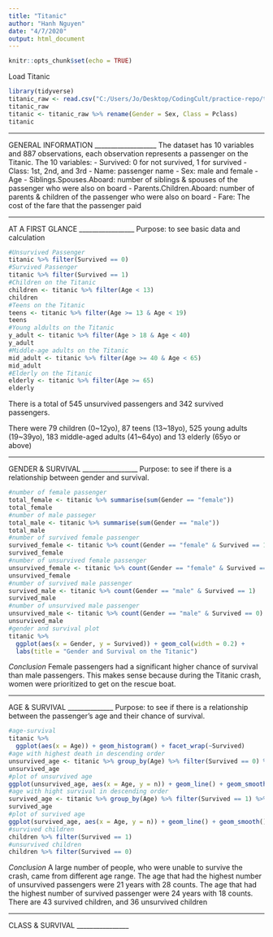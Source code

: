 ```yaml
---
title: "Titanic"
author: "Hanh Nguyen"
date: "4/7/2020"
output: html_document
---
```


```r
knitr::opts_chunk$set(echo = TRUE)
```
Load Titanic
```r
library(tidyverse)
titanic_raw <- read.csv("C:/Users/Jo/Desktop/CodingCult/practice-repo/titanic.csv")
titanic_raw
titanic <- titanic_raw %>% rename(Gender = Sex, Class = Pclass)
titanic
```
___________________
GENERAL INFORMATION
___________________
The dataset has 10 variables and 887 observations, each observation represents a passenger on the Titanic.
The 10 variables:
- Survived: 0 for not survived, 1 for survived
- Class: 1st, 2nd, and 3rd
- Name: passenger name
- Sex: male and female
- Age
- Siblings.Spouses.Aboard: number of siblings & spouses of the passenger who were also on board
- Parents.Children.Aboard: number of parents & children of the passenger who were also on board
- Fare: The cost of the fare that the passenger paid

_________________
AT A FIRST GLANCE
_________________
Purpose: to see basic data and calculation
```r
#Unsurvived Passenger
titanic %>% filter(Survived == 0)
#Survived Passenger
titanic %>% filter(Survived == 1)
#Children on the Titanic
children <- titanic %>% filter(Age < 13)
children
#Teens on the Titanic
teens <- titanic %>% filter(Age >= 13 & Age < 19)
teens
#Young aldults on the Titanic
y_adult <- titanic %>% filter(Age > 18 & Age < 40)
y_adult
#Middle-age adults on the Titanic
mid_adult <- titanic %>% filter(Age >= 40 & Age < 65)
mid_adult
#Elderly on the Titanic
elderly <- titanic %>% filter(Age >= 65)
elderly
```
There is a total of 545 unsurvived passengers and 342 survived passengers.

There were 79 children (0~12yo), 87 teens (13~18yo), 525 young adults (19~39yo), 183 middle-aged adults (41~64yo) and 13 elderly (65yo or above)


_________________
GENDER & SURVIVAL
_________________
Purpose: to see if there is a relationship between gender and survival.

```r
#number of female passenger
total_female <- titanic %>% summarise(sum(Gender == "female"))
total_female
#number of male passeger
total_male <- titanic %>% summarise(sum(Gender == "male"))
total_male
#number of survived female passenger
survived_female <- titanic %>% count(Gender == "female" & Survived == 1)
survived_female
#number of unsurvived female passenger
unsurvived_female <- titanic %>% count(Gender == "female" & Survived == 0)
unsurvived_female
#number of survived male passenger
survived_male <- titanic %>% count(Gender == "male" & Survived == 1)
survived_male
#number of unsurvived male passenger
unsurvived_male <- titanic %>% count(Gender == "male" & Survived == 0)
unsurvived_male
#gender and survival plot
titanic %>%
  ggplot(aes(x = Gender, y = Survived)) + geom_col(width = 0.2) +
  labs(title = "Gender and Survival on the Titanic")
```
*Conclusion*
Female passengers had a significant higher chance of survival than male passengers.
This makes sense because during the Titanic crash, women were prioritized to get on the rescue boat.

______________
AGE & SURVIVAL
______________
Purpose: to see if there is a relationship between the passenger's age and their chance of survival.

```r
#age-survival
titanic %>%
  ggplot(aes(x = Age)) + geom_histogram() + facet_wrap(~Survived)
#age with highest death in descending order
unsurvived_age <- titanic %>% group_by(Age) %>% filter(Survived == 0) %>% count(Age) %>% arrange(desc(n))
unsurvived_age
#plot of unsurvived age
ggplot(unsurvived_age, aes(x = Age, y = n)) + geom_line() + geom_smooth() + labs(title = "Plot of Age and Unsurvival")
#age with hight survival in descending order
survived_age <- titanic %>% group_by(Age) %>% filter(Survived == 1) %>% count(Age) %>% arrange(desc(n))
survived_age
#plot of survived age
ggplot(survived_age, aes(x = Age, y = n)) + geom_line() + geom_smooth() + labs(title = "Plot of Age and Survival")
#survived children
children %>% filter(Survived == 1)
#unsurvived children
children %>% filter(Survived == 0)
```
*Conclusion*
A large number of people, who were unable to survive the crash, came from different age range.
The age that had the highest number of unsurvived passengers were 21 years with 28 counts.
The age that had the highest number of survived passenger were 24 years with 18 counts.
There are 43 survived children, and 36 unsurvived children

________________
CLASS & SURVIVAL
________________
